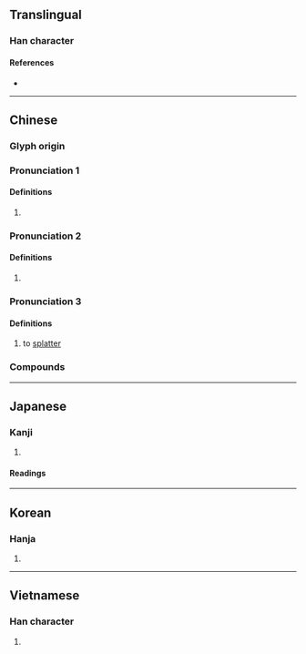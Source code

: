 {{character info}}
==Translingual==

===Han character===
{{Han char|rn=85|rad=水|as=12|sn=15|four=32122|canj=EGTH|ids=⿰氵彭}}

====References====
* {{Han ref|kx=0652.040|dkj=18332|dj=1062.070|hdz=31736.020|uh=6F8E|ud=28558|bh=BCEA|bd=48362}}

----

==Chinese==
{{zh-forms}}

===Glyph origin===
{{Han etym}}

<!--
{{zh-pron
|c=paang4,paang1
|mn=qz:phn̂g/xm,zz:phêng
}}
-->
{{attention|zh}}

===Pronunciation 1===
{{zh-pron
|m=pēng,péng,1nb=standard in Taiwan; literary in Mainland,2nb=standard in Mainland
|mc=2
|oc=1
}}

====Definitions====
{{zh-hanzi}}

# {{zh-only|澎湃|3=澎濞|tr=-}}

===Pronunciation 2===
{{zh-pron
|m=péng
|mc=1
|oc=2
}}

====Definitions====
{{zh-hanzi}}

# {{zh-alt-form|膨|[[expand]]|tr=-}}

===Pronunciation 3===
{{zh-pron
|m=pēng
}}

====Definitions====
{{zh-hanzi}}

# to [[splatter]]

===Compounds===
{{zh-der|澎大海|澎湖列島|澎湖|奔騰澎湃|心潮澎湃|*澎湃|澎浪磯|浪濤澎湃|澎湖群島|洶涌澎湃|澎濞|洶湧澎湃}}

----

==Japanese==

===Kanji===
{{ja-kanji|grade=|rs=水12}}

# {{rfdef|ja|sort=水12}}

====Readings====
{{ja-readings
|goon=ひょう
|kanon=ほう
|kun=}}

----

==Korean==

===Hanja===
{{ko-hanja|hangeul=팽|eumhun=|rv=paeng|mr=p'aeng|y=phayng}}

# {{rfdef|ko|sort=水12}}

----

==Vietnamese==

===Han character===
{{vi-hantu|bành|rs=水12}}

# {{rfdef|vi|sort=水12}}